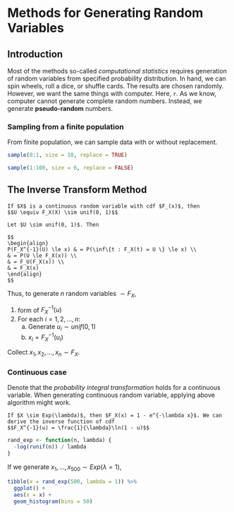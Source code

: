 # Methods for Generating Random Variables {#rvar}

## Introduction

Most of the methods so-called *computational statistics* requires generation of random variables from specified probability distribution. In hand, we can spin wheels, roll a dice, or shuffle cards. The results are chosen randomly. However, we want the same things with computer. Here, `r`. As we know, computer cannot generate complete random numbers. Instead, we generate **pseudo-random** numbers.

### Sampling from a finite population

From finite population, we can sample data with or without replacement.

```r
sample(0:1, size = 10, replace = TRUE)
```

```r
sample(1:100, size = 6, replace = FALSE)
```

## The Inverse Transform Method

```theorem
If $X$ is a continuous random variable with cdf $F_(x)$, then
$$U \equiv F_X(X) \sim unif(0, 1)$$
```

```proof
Let $U \sim unif(0, 1)$. Then

$$
\begin{align}
P(F_X^{-1}(U) \le x) & = P(\inf\{t : F_X(t) = U \} \le x) \\
& = P(U \le F_X(x)) \\
& = F_U(F_X(x)) \\
& = F_X(x)
\end{align}
$$
```

Thus, to generate $n$ random variables $\sim F_X$,

1. form of $F_X^{-1}(u)$
2. For each $i = 1, 2, \ldots, n$:
    a. Generate $u_i \sim unif(0, 1)$
    b. $x_i = F_X^{-1}(u_i)$

Collect $x_1, x_2, \ldots, x_n \sim F_X$.

### Continuous case

Denote that the *probability integral transformation* holds for a continuous variable. When generating continuous random variable, applying above algorithm might work.

```example
If $X \sim Exp(\lambda)$, then $F_X(x) = 1 - e^{-\lambda x}$. We can derive the inverse function of cdf
$$F_X^{-1}(u) = \frac{1}{\lambda}\ln(1 - u)$$
```

```r
rand_exp <- function(n, lambda) {
  -log(runif(n)) / lambda
}
```

If we generate $x_1, \ldots, x_{500} \sim Exp(\lambda = 1)$,

```r
tibble(x = rand_exp(500, lambda = 1)) %>% 
  ggplot() +
  aes(x = x) +
  geom_histogram(bins = 50)
```





